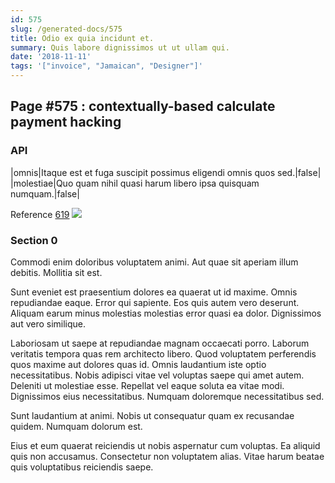 ```yaml
---
id: 575
slug: /generated-docs/575
title: Odio ex quia incidunt et.
summary: Quis labore dignissimos ut ut ullam qui.
date: '2018-11-11'
tags: '["invoice", "Jamaican", "Designer"]'
---
```


## Page #575 : contextually-based calculate payment hacking
### API

|omnis|Itaque est et fuga suscipit possimus eligendi omnis quos sed.|false|
|molestiae|Quo quam nihil quasi harum libero ipsa quisquam numquam.|false|

Reference [619](/generated-docs/619)
![](/assets/cats-0.jpg)

### Section 0
Commodi enim doloribus voluptatem animi. Aut quae sit aperiam illum debitis. Mollitia sit est.
 Sunt eveniet est praesentium dolores ea quaerat ut id maxime. Omnis repudiandae eaque. Error qui sapiente. Eos quis autem vero deserunt. Aliquam earum minus molestias molestias error quasi ea dolor. Dignissimos aut vero similique.
 Laboriosam ut saepe at repudiandae magnam occaecati porro. Laborum veritatis tempora quas rem architecto libero. Quod voluptatem perferendis quos maxime aut dolores quas id.
Omnis laudantium iste optio necessitatibus. Nobis adipisci vitae vel voluptas saepe qui amet autem. Deleniti ut molestiae esse. Repellat vel eaque soluta ea vitae modi. Dignissimos eius necessitatibus. Numquam doloremque necessitatibus sed.
 Sunt laudantium at animi. Nobis ut consequatur quam ex recusandae quidem. Numquam dolorum est.
 Eius et eum quaerat reiciendis ut nobis aspernatur cum voluptas. Ea aliquid quis non accusamus. Consectetur non voluptatem alias. Vitae harum beatae quis voluptatibus reiciendis saepe.
